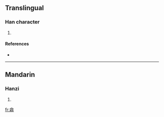 ==Translingual==

===Han character===
{{Han char|rn=75|rad=木|as=11|sn=15|four=8092<sub>1</sub>|canj=人口木一口 (ORDMR)}}

# {{defn|Han|sort=木11}}

====References====
* {{Han ref|kx=0550.070|dkj=15437|hdz=21282.010|uh=6A16|ud=27158|bh=E5EF|bd=58863}}

----

==Mandarin==

===Hanzi===
{{cmn-hanzi|pin=[[kē]] ([[ke1]])|wg=k'o<sup>1</sup>}}

# {{defn|Mandarin}}

[[fr:樖]]